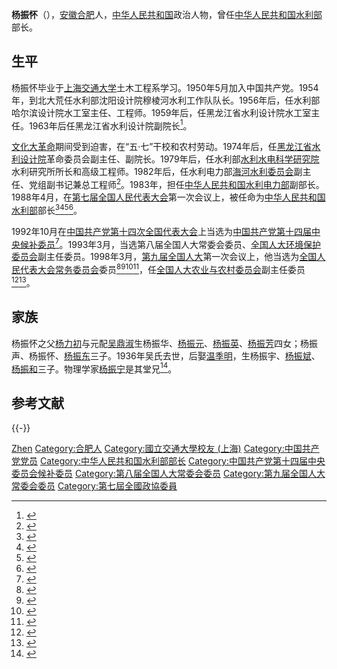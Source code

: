 {{Infobox Officeholder
|name              = 杨振怀
|original_name     = 
|honorific-suffix  = 
|image             = 
|imagesize         = 200
|smallimage        = 
|caption           = 
|office1           = [[中华人民共和国水利部|中华人民共和国水利部]]部长
|premier1          = 
|term_start1       = 1988年4月12日
|term_end1         = 1993年3月29日
|predecessor1      = [[钱正英|钱正英]]
|successor1        = [[钮茂生|钮茂生]]
|office2           = 
|premier2          = 
|deputy2           = 
|term_start2       = 
|term_end2         = 
|predecessor2      =
|successor2        = 
|office3      = 
|term_start3 = 
|term_end3    = 
|premier3     = 
|predecessor3 = 
|successor3   = 
|sex               = 男
|nationality       = {{PRC}}
|Native place      = [[安徽|安徽]][[合肥|合肥]]
|birth_date        = 1928年9月
|birth_place       = {{ROC-1928}}[[安徽省|安徽省]][[合肥縣|合肥縣]]
|death_date        = 
|death_place       = 
|spouse            =  
|children          = 
| parents            = 
|party             = {{CPC}}
|relations         = 
|alma_mater        = 
|occupation        = 
|profession        = 高级工程师
|religion          = 
|signature         =
|website           = 
|footnotes         =
}}

'''杨振怀'''（{{bd|1928年|9月||catIdx=}}），[[安徽|安徽]][[合肥|合肥]]人，[[中华人民共和国|中华人民共和国]]政治人物，曾任[[中华人民共和国水利部|中华人民共和国水利部]]部长。

== 生平 ==
杨振怀毕业于[[上海交通大学|上海交通大学]]土木工程系学习。1950年5月加入中国共产党。1954年，到北大荒任水利部沈阳设计院穆棱河水利工作队队长。1956年后，任水利部哈尔滨设计院水工室主任、工程师。1959年后，任黑龙江省水利设计院水工室主任。1963年后任黑龙江省水利设计院副院长<ref>{{cite book |title = 现代中国政界要人传略大全 |editors = 廖盖隆 等 主编 |location = 北京 |publisher = 中国广播电视出版社 |date = 1993年7月|ISBN = 7-5043-2530-9 |page = 296 }}</ref>。

[[文化大革命|文化大革命]]期间受到迫害，在“五·七”干校和农村劳动。1974年后，任[[黑龙江省水利设计院|黑龙江省水利设计院]]革命委员会副主任、副院长。1979年后，任水利部[[水利水电科学研究院|水利水电科学研究院]]水利研究所所长和高级工程师。1982年后，任水利电力部[[海河水利委员会|海河水利委员会]]副主任、党组副书记兼总工程师<ref>{{cite book |title=无锡市水利志 |editors = 卢伯生 主编；无锡市水利局 |publisher = 中国水利水电出版社 |date = 2006年12月 |ISBN = 7-5084-4046-3 |location= 北京 |page = 478}}</ref>。1983年，担任[[中华人民共和国水利电力部|中华人民共和国水利电力部]]副部长。1988年4月，在[[第七届全国人民代表大会|第七届全国人民代表大会]]第一次会议上，被任命为[[中华人民共和国水利部|中华人民共和国水利部]]部长<ref>{{cite book |title = 中国水利电力企事业单位大全 |author = 南京寰华水利电力信息中心 |publisher = 中国水利水电出版社 |date = 1999年12月 |ISBN = 7-5084-0197-2 |location = 北京 |page = 1780 }}</ref><ref>{{cite news|title =水利部原部长杨振怀：争议大水电项目可以放一放|url =http://www.indaa.com.cn/dl2011/dlrw/201106/t20110614_680564.html|accessdate =2011-09-30|website =财新网}}{{dead link|date=2018年3月 |bot=InternetArchiveBot |fix-attempted=yes }}</ref><ref>{{cite book |title = 安徽省志 66 人物志 |editor = 安徽省地方志编纂委员会 |publisher=方志出版社 |date = 1999年8月 |ISBN = 7-80122-381-0 |location= 北京 |page = 668 }}</ref><ref>{{cite book |title = 中国人物年鉴 1992 |editor = 李方诗 |location = 北京 |publisher = 华艺出版社 |date = 1992年10月 |ISBN = 7-80039-683-5 |page = 142 }}</ref>。

1992年10月在[[中国共产党第十四次全国代表大会|中国共产党第十四次全国代表大会]]上当选为[[中国共产党第十四届中央候补委员|中国共产党第十四届中央候补委员]]<ref>{{cite book |title = 中共第十四届中央委员名录 |editors = 沈学明 等 主编；中共中央文献研究室注释组 |publisher = 中共党史出版社 |date = 1993年9月 |ISBN = 7-80023-615-3 |location = 北京 |page = 56 }}</ref>。1993年3月，当选第八届全国人大常委会委员、[[全国人大环境保护委员会|全国人大环境保护委员会]]副主任委员。1998年3月，[[第九届全国人民代表大会|第九届全国人大]]第一次会议上，他当选为[[全国人民代表大会常务委员会|全国人民代表大会常务委员会]]委员<ref>{{Cite book|title=新中国50年 中|last=韩泰华主编|publisher=[[红旗出版社|红旗出版社]]|year=1999.11|isbn=7-5051-0423-3|location=北京|pages=897}}</ref><ref>{{Cite book|title=第九届全国人民代表大会及其常务委员会会议大事记 1998．3-2003．2|last=全国人大常委会办公厅秘书一局编|publisher=[[中国民主法制出版社|中国民主法制出版社]]|year=2004.01|isbn=7-80078-793-1|location=北京|pages=405}}</ref><ref>{{Cite book|title=中华人民共和国年鉴 1998 总第18期|last=中华人民共和国年鉴编辑部编辑|publisher=[[中国年鉴社|中国年鉴社]]|year=1999.01|isbn=7-80056-903-9|location=|pages=41}}</ref><ref>{{Cite book|title=中华人民共和国通鉴|last=龙德，蔡翔主编|publisher=[[辽宁人民出版社|辽宁人民出版社]]|year=2000.12|isbn=7-205-04473-1|location=沈阳|pages=1832}}</ref>，任[[全国人大农业与农村委员会|全国人大农业与农村委员会]]副主任委员<ref>{{cite news |title = 访水利部老部长杨振怀 |url = http://www.iwhr.com/special/50year/News_View.asp?NewsID=18626 |accessdate=2011-09-30 }}</ref><ref>{{cite book |title = 中华人民共和国政府机构五十年 |author = [[国家行政学院|国家行政学院]] 编著 |publisher = 党建读物出版社 |date = 2000年6月 |ISBN = 7-80098-406-0 |location = 北京 |page = 229 }}</ref>。

== 家族 ==
杨振怀之父[[杨力初|杨力初]]与元配[[吴鼎淑|吴鼎淑]]生杨振华、[[杨振元|杨振元]]、[[杨振英|杨振英]]、[[杨振芳|杨振芳]]四女；杨振声、杨振怀、[[杨振东|杨振东]]三子。1936年吴氏去世，后娶[[温季明|温季明]]，生杨振宇、[[杨振斌|杨振斌]]、[[杨振和|杨振和]]三子。物理学家[[杨振宁|杨振宁]]是其堂兄<ref>{{cite book |title = 杨振宁谈读书教学和科学研究 |editors = 杨振东 等 |location = 合肥 |publisher = 安徽大学出版社 |date = 2011年1月 |ISBN = 978-7-81110-846-0 |page = 264 }}</ref>。

== 参考文献 ==
{{Reflist|30em}}

{{-}}
{{start box}}
{{s-gov|prc}}
{{succession box|[[钱正英|钱正英]]|[[钮茂生|钮茂生]]|[[中华人民共和国水利部|中华人民共和国水利部]]部长|1988年4月－1993年3月}}
{{end box}}

{{国务院/7|部门首长}}
{{中华人民共和国水利部部长}}

{{Authority control}}
{{DEFAULTSORT:Yang杨}}
[[Category:杨姓|Zhen]]
[[Category:合肥人|Category:合肥人]]
[[Category:國立交通大學校友_(上海)|Category:國立交通大學校友 (上海)]]
[[Category:中国共产党党员|Category:中国共产党党员]]
[[Category:中华人民共和国水利部部长|Category:中华人民共和国水利部部长]]
[[Category:中国共产党第十四届中央委员会候补委员|Category:中国共产党第十四届中央委员会候补委员]]
[[Category:第八届全国人大常委会委员|Category:第八届全国人大常委会委员]]
[[Category:第九届全国人大常委会委员|Category:第九届全国人大常委会委员]]
[[Category:第七屆全國政協委員|Category:第七屆全國政協委員]]